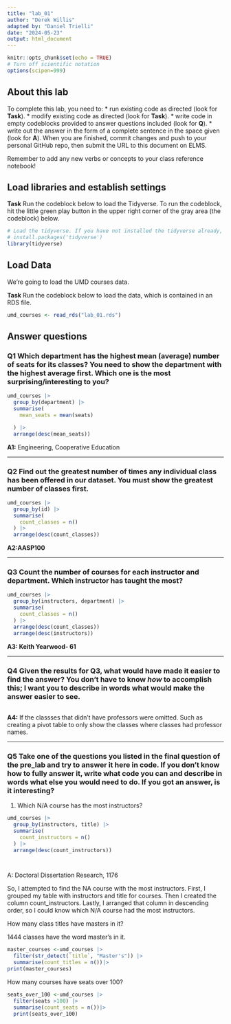 ```yaml
---
title: "lab_01"
author: "Derek Willis"
adapted by: "Daniel Trielli"
date: "2024-05-23"
output: html_document
---
```


```r
knitr::opts_chunk$set(echo = TRUE)
# Turn off scientific notation
options(scipen=999)
```

## About this lab

To complete this lab, you need to: \* run existing code as directed (look for **Task**). \* modify existing code as directed (look for **Task**). \* write code in empty codeblocks provided to answer questions included (look for **Q**). \* write out the answer in the form of a complete sentence in the space given (look for **A**). When you are finished, commit changes and push to your personal GitHub repo, then submit the URL to this document on ELMS.

Remember to add any new verbs or concepts to your class reference notebook!

## Load libraries and establish settings

**Task** Run the codeblock below to load the Tidyverse. To run the codeblock, hit the little green play button in the upper right corner of the gray area (the codeblock) below.

```r
# Load the tidyverse. If you have not installed the tidyverse already, remove the # from the next line and run it first.  
# install.packages('tidyverse')
library(tidyverse)
```

## Load Data

We're going to load the UMD courses data.

**Task** Run the codeblock below to load the data, which is contained in an RDS file.

```r
umd_courses <- read_rds("lab_01.rds")
```

## Answer questions

### **Q1** Which department has the highest mean (average) number of seats for its classes? You need to show the department with the highest average first. Which one is the most surprising/interesting to you?

```r
umd_courses |>
  group_by(department) |>
  summarise(
    mean_seats = mean(seats)

  ) |>
  arrange(desc(mean_seats))

```

**A1:** Engineering, Cooperative Education

------------------------------------------------------------------------

### **Q2** Find out the greatest number of times any individual class has been offered in our dataset. You must show the greatest number of classes first.

```r
umd_courses |>
  group_by(id) |>
  summarise(
    count_classes = n()
  ) |>
  arrange(desc(count_classes))

```

**A2:AASP100**

------------------------------------------------------------------------

### **Q3** Count the number of courses for each instructor and department. Which instructor has taught the most?

```r
umd_courses |>
  group_by(instructors, department) |>
  summarise(
    count_classes = n()
  ) |>
  arrange(desc(count_classes))
  arrange(desc(instructors))

```

**A3: Keith Yearwood- 61**

------------------------------------------------------------------------

### **Q4** Given the results for Q3, what would have made it easier to find the answer? You don't have to know *how* to accomplish this; I want you to describe in words what would make the answer easier to see.

```r
  

```

**A4:** If the classses that didn't have professors were omitted. Such as creating a pivot table to only show the classes where classes had professor names.

------------------------------------------------------------------------

### **Q5** Take one of the questions you listed in the final question of the pre_lab and try to answer it here in code. If you don't know how to fully answer it, write what code you can and describe in words what else you would need to do. If you got an answer, is it interesting?

1.  Which N/A course has the most instructors?

```r
umd_courses |>
  group_by(instructors, title) |>
  summarise(
    count_instructors = n()
  ) |>
  arrange(desc(count_instructors))




```

A: Doctoral Dissertation Research, 1176

So, I attempted to find the NA course with the most instructors. First, I grouped my table with instructors and title for courses. Then I created the column count_instructors. Lastly, I arranged that column in descending order, so I could know which N/A course had the most instructors.

How many class titles have masters in it?

1444 classes have the word master's in it.

```r
master_courses <-umd_courses |> 
  filter(str_detect(`title`, "Master's")) |>
  summarise(count_titles = n())|>
print(master_courses)
```

How many courses have seats over 100?

```r
seats_over_100 <-umd_courses |> 
  filter(seats >100) |> 
  summarise(count_seats = n())|>
  print(seats_over_100)

```
